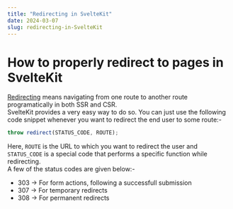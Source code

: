 ```yaml
---
title: "Redirecting in SvelteKit"
date: 2024-03-07
slug: redirecting-in-SvelteKit 
---
```


# How to properly redirect to pages in SvelteKit

[Redirecting](https://learn.svelte.dev/tutorial/redirects) means navigating from one route to another route programatically in both SSR and CSR.<br/>
SvelteKit provides a very easy way to do so. You can just use the following code snippet whenever you want to redirect the end user to some route:-

```js
throw redirect(STATUS_CODE, ROUTE);
```

Here, `ROUTE` is the URL to which you want to redirect the user and `STATUS_CODE` is a special code that performs a specific function while redirecting.<br/>
A few of the status codes are given below:-

- 303 -> For form actions, following a successfull submission
- 307 -> For temporary redirects
- 308 -> For permanent redirects
